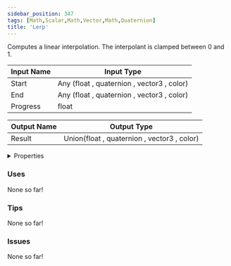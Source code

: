 ```yaml
---
sidebar_position: 347
tags: [Math,Scalar,Math,Vector,Math,Quaternion]
title: 'Lerp'
---
```


Computes a linear interpolation. The interpolant is clamped between 0 and 1.




<EsbSvg />

| Input Name | Input Type |
|-----------|-----------|
| Start | Any (float , quaternion , vector3 , color) |
| End | Any (float , quaternion , vector3 , color) |
| Progress | float |

| Output Name | Output Type |
|-----------|-----------|
| Result | Union(float , quaternion , vector3 , color) |


<details>
  <summary>Properties</summary>
  <div>
    <div>
    <table>
      <thead>
        <tr>
          <th>Is beta required?</th>
          <th>❌</th>
        </tr>
        <tr>
          <th>Is this chip a trolling risk?</th>
          <th>❌</th>
        </tr>
        <tr>
          <th>Is this chip a role assignment risk?</th>
          <th>❌</th>
        </tr>
        <tr>
          <th>Chip UUID</th>
          <th>91b0ffa8-4eb1-4a30-aaf3-7a049071cb42</th>
        </tr>
      </thead>
    </table>
    </div>
  </div>
</details>

### Uses

None so far!

### Tips

None so far!

### Issues

None so far!